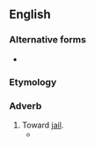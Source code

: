 ==English==

===Alternative forms===
* {{l|en|gaolward}} {{qualifier|rare}}

===Etymology===
{{suffix|en|jail|ward}}

===Adverb===
{{en-adv|-}}

# Toward [[jail]].
#* {{quote-book|lang=en|year=2013|title=[https://books.google.com/books?id=TlTCAgAAQBAJ&pg=PT99&dq=jailward&hl=en&sa=X&ved=0ahUKEwjwwYXbgfbiAhVHA6wKHdZFBbU4ChDoAQhBMAU Tales from a Gas-Lit Graveyard]
|passage=So they pursued their journey '''jailward''' along the old road through the woods.}}